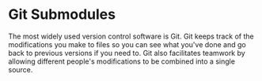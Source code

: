 # Git Submodules

The most widely used version control software is Git. Git keeps track of the modifications you make to files so you can see what you've done and go back to previous versions if you need to. Git also facilitates teamwork by allowing different people's modifications to be combined into a single source.
